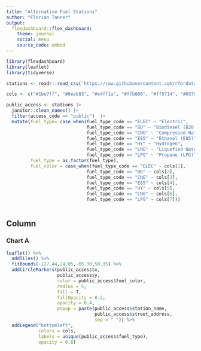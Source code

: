 ```yaml
---
title: "Alternative Fuel Stations"
author: "Florian Tanner"
output: 
  flexdashboard::flex_dashboard:
    theme: journal
    social: menu
    source_code: embed
---
```


```r
library(flexdashboard)
library(leaflet)
library(tidyverse)
```

```r
stations <- readr::read_csv('https://raw.githubusercontent.com/rfordatascience/tidytuesday/master/data/2022/2022-03-01/stations.csv') 
```

```r
cols <- c("#1be7ff", "#6eeb83", "#e4ff1a", "#ffb800", "#ff5714", "#037971", "#023436")
```

```r
public_access <- stations |>  
  janitor::clean_names() |> 
  filter(access_code == "public")  |> 
  mutate(fuel_type= case_when(fuel_type_code == "ELEC" ~ "Electric",
                              fuel_type_code == "BD" ~ "Biodiesel (B20 and above)",
                              fuel_type_code == "CNG" ~ "Compressed Natural Gas (CNG)",
                              fuel_type_code == "E85" ~ "Ethanol (E85)",
                              fuel_type_code == "HY" ~ "Hydrogen",
                              fuel_type_code == "LNG" ~ "Liquefied Natural Gas (LNG)",
                              fuel_type_code == "LPG" ~ "Propane (LPG)"),
         fuel_type = as.factor(fuel_type),
         fuel_color = case_when(fuel_type_code == "ELEC" ~ cols[1],
                              fuel_type_code == "BD" ~ cols[2],
                              fuel_type_code == "CNG" ~ cols[3],
                              fuel_type_code == "E85" ~ cols[4],
                              fuel_type_code == "HY" ~ cols[5],
                              fuel_type_code == "LNG" ~ cols[6],
                              fuel_type_code == "LPG" ~ cols[7]))
  
```




Column {data-width=650}
-----------------------------------------------------------------------

### Chart A

```r
leaflet() %>% 
  addTiles() %>% 
  fitBounds(-127.44,24.05,-65.30,50.35) %>% 
  addCircleMarkers(public_access$x, 
                   public_access$y, 
                   color = public_access$fuel_color, 
                   radius = 5, 
                   fill = T,
                   fillOpacity = 0.2,
                   opacity = 0.4,
                   popup = paste(public_access$station_name,
                                 public_access$street_address, 
                                 sep = " ")) %>%
  addLegend("bottomleft", 
            colors = cols,
            labels = unique(public_access$fuel_type),
            opacity = 0.8)
```





